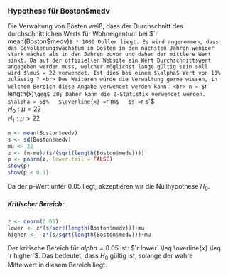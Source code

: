 <div style="padding:10px">
### Hypothese für Boston$medv
Die Verwaltung von Bosten weiß, dass der Durchschnitt des durchschnittlichen Werts für Wohneigentum bei $`r mean(Boston$medv)`$ * 1000 Doller liegt. Es wird angenommen, dass das Bevölkerungswachstum in Bosten in den nächsten Jahren weniger stark wächst als in den Jahren zuvor und daher der mittlere Wert sinkt. Da auf der offiziellen Website ein Wert Durchschnittswert angegeben werden muss, welcher möglichst lange gültig sein soll wird $\mu$ = 22 verwendet. Ist dies bei einem $\alpha$ Wert von 10% zulässig ? <br>
Des Weiteren würde die Verwaltung gerne wissen, in welchem Bereich diese Angabe verwendet werden kann. <br>
n = $`r length(x)` \geq$ 30; Daher kann die Z-Statistik verwendet werden.  
$\alpha = 5$%  
$\overline{x} = `r m`$  
$s = `r s`$  
$H_0: \mu = 22$    
$H_1: \mu \gt 22$    
``` r
m <- mean(Boston$medv)
s <- sd(Boston$medv)
mu <- 22
z <- (m-mu)/(s/(sqrt(length(Boston$medv))))
p <- pnorm(z, lower.tail = FALSE)
show(p)
show(p < 0.1)
```
Da der p-Wert unter 0.05 liegt, akzeptieren wir die Nullhypothese $H_0$.  

##### Kritischer Bereich:
``` r
z <- qnorm(0.05)
lower <- z*(s/sqrt(length(Boston$medv)))+mu
higher <- -z*(s/sqrt(length(Boston$medv)))+mu
```
Der kritische Bereich für $alpha = 0.05$ ist: $`r lower` \leq \overline{x} \leq `r higher`$. Das bedeutet, dass $H_0$ gültig ist, solange der wahre Mittelwert in diesem Bereich liegt. 
</div>